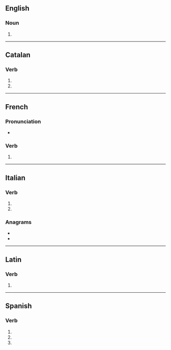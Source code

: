 {{also|inoculá}}
==English==

===Noun===
{{head|en|noun plural form}}

# {{plural of|inoculum|lang=en}}

----

==Catalan==

===Verb===
{{head|ca|verb form}}

# {{ca-verb form of|p=3|n=sg|m=ind|t=pres|inocular}}
# {{ca-verb form of|p=2|n=sg|m=impr|inocular}}

----

==French==

===Pronunciation===
* {{homophones|inoculas|inoculât|lang=fr}}

===Verb===
{{head|fr|verb form}}

# {{inflection of|fr|inoculer||3|s|past historic}}

----

==Italian==

===Verb===
{{head|it|verb form}}

# {{inflection of|it|inoculare||3|s|pres|indc}}
# {{inflection of|it|inoculare||2|s|impr}}

===Anagrams===
* {{l|it|Alcuino}}
* {{l|it|Luciano}}

----

==Latin==

===Verb===
{{la-verb-form|inoculā}}

# {{inflection of|la|inoculō||2|s|pres|actv|impr}}

----

==Spanish==

===Verb===
{{head|es|verb form}}

# {{es-verb form of|ending=ar|mood=imperative|sense=affirmative|pers=2|formal=no|number=singular|inocular}}
# {{es-verb form of|ending=ar|mood=indicative|tense=present|pers=2|formal=yes|number=singular|inocular}}
# {{es-verb form of|ending=ar|mood=indicative|tense=present|pers=3|number=singular|inocular}}